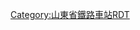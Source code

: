 <noinclude>{{BS-map
| title = 田水井站站线布置图
| map = </noinclude>
CONTg\\\\\CONTg~~[[京九铁路]][[上行线|上]]、[[下行线]][[北京西站]]方向
STRg\\\\\STRf
CONT2\STRc3!~CONT2\STRc3!~STR\\\\\STR\\~~[[菏泽南运转场]]方向
STRc1\STR2+4!~STRc1\STRc3!~KRZ2+4o\STRc3\\\\STR\\
STRc1\KRZ2+4o!~STRc1\STRc3!~STR2+4\STRc3\\\STR\
STR!~STRc1\STR2+4!~STRc1\STRc3!~STR2+4\STRc3\\STR
STR\STRc1\STR2+4!~STRc1\STRc3!~STR2+4\STRc3\STR
STR\\STRc1\STR+4!~STRc1\STR+4\STR
STR\\\STRg\STRf\STR
STR\\\STR\STR\STR
STR\\\STR\STR!~STRc2\ABZg3
STR\\\STR\ABZg+1\STRc4!~STR
STR\\\STR\ABZg2\STRc3!~STR
STR\\\STR!~STRc2\ABZg3!~STRc1\ABZg+4
\STR\\\ABZg+1\STRc4!~STR\ABZg2\STRc3
\STR\\\STR\STR\STR!~STRc1\STR+4
\STR2\STRc3\\STR\STR\STR\STR
\STRc1\STR2+4\STRc3\STR\STR\STR\STR
\\STRc1\STR+4\STR\STR\STR\STR
\\\ABZg2\ABZg3\STR\STR\STR
\\\ABZg+1\ABZg+4\STR\STR\STR
\\\STR\STR\STR\STR\STR
\\\STR\STR\STR\STR\STR
\\\STR\STR\STR\STR\STR
\\\STR+BSr\STR\STR\STR\STR
\\\STR+BSr\STR\STR\STR\STR
\\\STR+BSr\STR\STR\STR\STR
\\\STR+BSr\STR\STR\STR\STR
\\\STR+BSr\STR\STR\STR\STR
\\\STR\STR\STR\STR\STR
\\\STR\STR\STR\STR\STR
\\\STR\STR\STR\STR!~STRc2\STR3
\\\STR\STR\STR\ABZg+1\STRc4
\\STR\STR\STR!~STRc2\ABZg3
\\STR\STR\ABZg+1\STRc4!~STR
\\STR\STR!~STRc2\ABZg3\STR
\\ABZg2\STRc3!~ABZg+1\STRc4!~STR\STR
\\STR!~STRc1\KRZ2+4\STRc3!~STR\STR
\\STR!~STRc2\STR3!~STRc1\KRZ2+4\STRc3!~STR
\\ABZg+1\STRc4\STR!~STRc1\ABZg+4
\\STR\\ENDEe\STR
\\STRg\\\STRf
\\CONTf\\\CONTf~~[[京九铁路]][[上行线|上]]、[[下行线]][[常平站]]方向
<noinclude>}}

{{Rdt intro|[[田水井站]]}}

[[Category:山東省鐵路車站RDT]]

</noinclude>